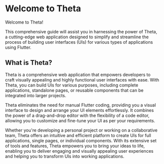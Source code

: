 # Welcome to Theta

Welcome to Theta! 


This comprehensive guide will assist you in harnessing the power of Theta, a cutting-edge web application designed to simplify and streamline the process of building user interfaces (UIs) for various types of applications using Flutter.


## What is Theta?

Theta is a comprehensive web application that empowers developers to craft visually appealing and highly functional user interfaces with ease. With Theta, you can build UIs for various purposes, including complete applications, standalone pages, or reusable components that can be integrated into larger projects.


Theta eliminates the need for manual Flutter coding, providing you a visual interface to design and arrange your UI elements effortlessly. It combines the power of a drag-and-drop editor with the flexibility of a code editor, allowing you to customize and fine-tune your UI as per your requirements.


Whether  you're developing a personal project or working on a collaborative team, Theta offers an intuitive and efficient platform to create UIs for full applications, single pages, or individual components. With its extensive set of tools and features, Theta empowers you to bring your ideas to life, enabling you to deliver engaging and visually appealing user experiences and helping you to transform UIs into working applications.

